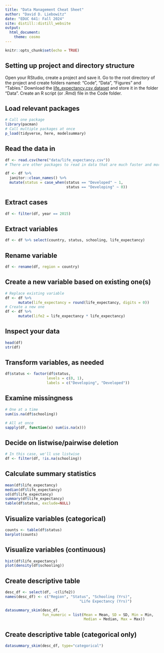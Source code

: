```yaml
---
title: "Data Management Cheat Sheet"
author: "David D. Liebowitz"
date: "EDUC 641: Fall 2024"
site: distill::distill_website
output: 
  html_document:
    theme: cosmo
---
```


```r
knitr::opts_chunk$set(echo = TRUE)
```


## Setting up project and directory structure

Open your RStudio, create a project and save it. Go to the root directory of the project and create folders named: "Code", "Data", "Figures" and "Tables." Download the [life_expectancy.csv dataset](./data/life_expectancy.csv) and store it in the folder "Data". Create an R script (or .Rmd) file in the Code folder. 

## Load relevant packages
```r
# Call one package
library(pacman)
# Call multiple packages at once
p_load(tidyverse, here, modelsummary)
```

## Read the data in
```r
df <- read.csv(here("data/life_expectancy.csv"))
# There are other packages to read in data that are much faster and more flexible
```

```r
df <- df %>%
  janitor::clean_names() %>%
  mutate(status = case_when(status == "Developed" ~ 1,
                            status == "Developing" ~ 0))
```

## Extract cases
```r
df <- filter(df, year == 2015)
```

## Extract variables
```r
df <- df %>% select(country, status, schooling, life_expectancy)
```

## Rename variable
```r
df <- rename(df, region = country)
```

## Create a new variable based on existing one(s)
```r
# Replace existing variable
df <- df %>%  
      mutate(life_expectancy = round(life_expectancy, digits = 0))
# Create a new one
df <- df %>%
      mutate(life2 = life_expectancy * life_expectancy)
```

## Inspect your data
```r
head(df)
str(df)
```

## Transform variables, as needed
```r
df$status <- factor(df$status,
                   levels = c(0, 1),
                   labels = c("Developing", "Developed"))
```


## Examine missingness
```r
# One at a time
sum(is.na(df$schooling))

# All at once
sapply(df, function(x) sum(is.na(x)))
```

## Decide on listwise/pairwise deletion
```r
# In this case, we'll use listwise
df <- filter(df, !is.na(schooling))
```

## Calculate summary statistics
```r
mean(df$life_expectancy)
median(df$life_expectancy)
sd(df$life_expectancy)
summary(df$life_expectancy)
table(df$status, exclude=NULL)
```

## Visualize variables (categorical)
```r
counts <- table(df$status)
barplot(counts)
```

## Visualize variables (continuous)
```r
hist(df$life_expectancy)
plot(density(df$schooling))
```

## Create descriptive table
```r
desc_df <- select(df, -c(life2))
names(desc_df) <- c("Region", "Status", "Schooling (Yrs)", 
                                  "Life Expectancy (Yrs)")

datasummary_skim(desc_df,
                 fun_numeric = list(Mean = Mean, SD = SD, Min = Min,
                                    Median = Median, Max = Max))
```

## Create descriptive table (categorical only)
```r
datasummary_skim(desc_df, type="categorical")
```
